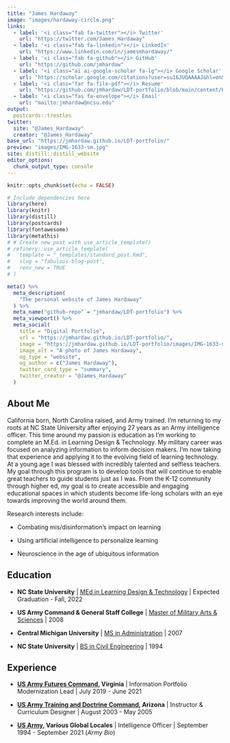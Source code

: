 ```yaml
---
title: "James Hardaway"
image: "images/hardaway-circle.png"
links:
  - label: '<i class="fab fa-twitter"></i> Twitter'
    url: "https://twitter.com/James_Hardaway"
  - label: '<i class="fab fa-linkedin"></i> LinkedIn'
    url: "https://www.linkedin.com/in/jamesmhardaway/"  
  - label: '<i class="fab fa-github"></i> GitHub'
    url: "https://github.com/jmhardaw"
  - label: '<i class="ai ai-google-scholar fa-lg"></i> Google Scholar'
    url: "https://scholar.google.com/citations?user=su16JUQAAAAJ&hl=en&authuser=1" 
  - label: '<i class="far fa-file-pdf"></i> Resume'
    url: "https://github.com/jmhardaw/LDT-portfolio/blob/main/content/Hardaway-resume-20211115.pdf"
  - label: '<i class="fas fa-envelope"></i> Email'
    url: "mailto:jmhardaw@ncsu.edu"
output:
  postcards::trestles
twitter:
  site: "@James_Hardaway"
  creator: "@James_Hardaway"
base_url: "https://jmhardaw.github.io/LDT-portfolio/"
preview: "images/IMG-1633-sm.jpg"
site: distill::distill_website
editor_options: 
  chunk_output_type: console
---
```


```r
knitr::opts_chunk$set(echo = FALSE)
```

```r
# Include dependencies here
library(here)
library(knitr)
library(distill)
library(postcards)
library(fontawesome)
library(metathis)
# # Create new post with use_article_template()
# refinery::use_article_template(
#   template = "_templates/standard_post.Rmd",
#   slug = "fabulous-blog-post", 
#   renv_new = TRUE
# )

meta() %>%
  meta_description(
    "The personal website of James Hardaway"
  ) %>%
  meta_name("github-repo" = "jmhardaw/LDT-portfolio") %>%
  meta_viewport() %>%
  meta_social(
    title = "Digital Portfolio",
    url = "https://jmhardaw.github.io/LDT-portfolio/",
    image = "https://jmhardaw.github.io/LDT-portfolio/images/IMG-1633-sm.jpg",
    image_alt = "A photo of James Hardaway",
    og_type = "website",
    og_author = c("James Hardaway"),
    twitter_card_type = "summary",
    twitter_creator = "@James_Hardaway"
  )
```

## About Me

California born, North Carolina raised, and Army trained. I'm returning to my roots at NC State University after enjoying 27 years as an Army intelligence officer. This time around my passion is education as I'm working to complete an M.Ed. in Learning Design & Technology. My military career was focused on analyzing information to inform decision makers. I'm now taking that experience and applying it to the evolving field of learning technology. At a young age I was blessed with incredibly talented and selfless teachers. My goal through this program is to develop tools that will continue to enable great teachers to guide students just as I was. From the K-12 community through higher ed, my goal is to create accessible and engaging educational spaces in which students become life-long scholars with an eye towards improving the world around them.

Research interests include:

-   Combating mis/disinformation's impact on learning

-   Using artificial intelligence to personalize learning

-   Neuroscience in the age of ubiquitous information

## Education

-   **NC State University** \| [MEd in Learning Design & Technology](https://ced.ncsu.edu/graduate/programs/masters/learning-design-and-technology/) \| Expected Graduation - Fall, 2022

-   **US Army Command & General Staff College** \| [Master of Military Arts & Sciences](https://usacac.army.mil/organizations/cace/cgsc/sams) \| 2008

-   **Central Michigan University** \| [MS in Administration](https://www.cmich.edu/colleges/ehs/msa/Pages/default.aspx) \| 2007

-   **NC State University** \| [BS in Civil Engineering](https://www.ccee.ncsu.edu/) \| 1994

## Experience

-   [**US Army Futures Command**](https://www.armyfuturescommand.com/fcc/)**, Virginia** \| Information Portfolio Modernization Lead \| July 2019 - June 2021

-   [**US Army Training and Doctrine Command**](https://www.army.mil/USAICoE)**, Arizona** \| Instructor & Curriculum Designer \| August 2003 - May 2005

-   [**US Army**](https://www.goarmy.com/careers-and-jobs/career-match/signal-intelligence/languages-code/35a-military-intelliigence-officer.html)**, Various Global Locales** \| Intelligence Officer \| September 1994 - September 2021 <a href="https://github.com/jmhardaw/LDT-portfolio/blob/main/content/Hardaway-mil-bio.pdf" text="Military Bio" class="far fa-file-pdf" style="font-size:36px;"></a> (*Army Bio*)
